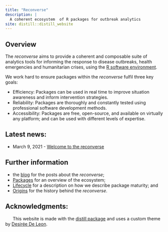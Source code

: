 ```yaml
---
title: "Reconverse"
description: |
  A coherent ecosystem  of R packages for outbreak analytics
site: distill::distill_website
---
```


## Overview

The *reconverse* aims to provide a coherent and composable suite of analytics
tools for informing the response to disease outbreaks, health emergencies and
humanitarian crises, using the
[R software environment](https://www.r-project.org/).

We work hard to ensure packages within the *reconverse* fulfil three key goals:

- Efficiency: Packages can be used in real time to improve situation awareness
  and inform intervention strategies.
- Reliability: Packages are thoroughly and constantly tested using professional
  software development methods.
- Accessibility: Packages are free, open-source, and available on virtually any
  platform; and can be used with different levels of expertise.

## Latest news:

- March 9, 2021 - [Welcome to the reconverse](posts/2021-03-09-welcome-to-the-reconverse/)

## Further information

- the [blog](blog.html) for the posts about the *reconverse*;
- [Packages](packages.html) for an overview of the ecosystem;
- [Lifecycle](lifecycle.html) for a description on how we describe package
  maturity; and
- [Origins](origins.html) for the history behind the *reconverse*.


## Acknowledgments: {.appendix}
&nbsp;
&nbsp;
&nbsp; This website is made with the [distill package](https://rstudio.github.io/distill/) and uses a custom theme by [Desirée De Leon](https://desiree.rbind.io/).

